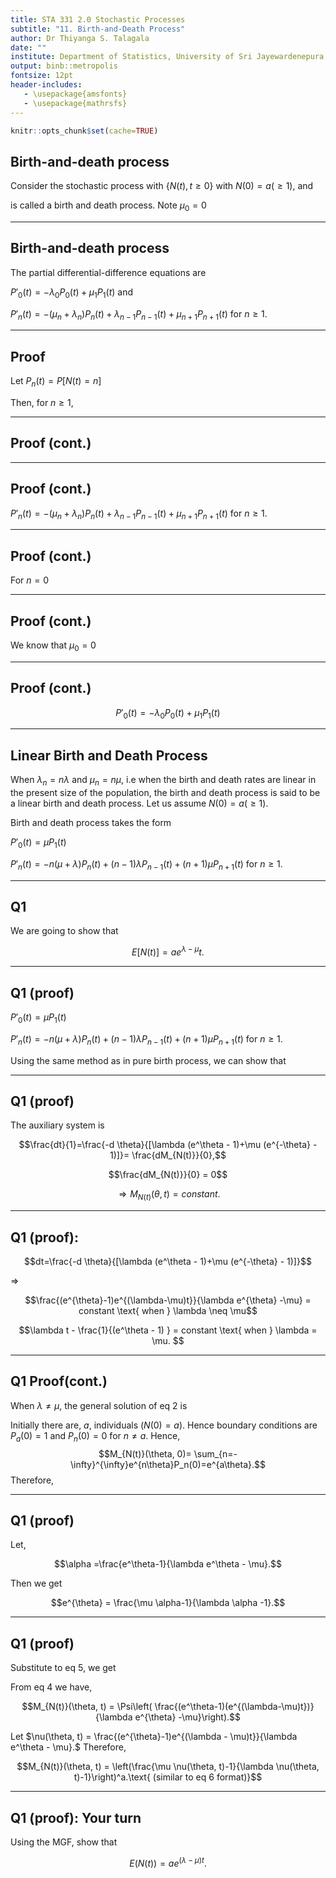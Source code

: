 ```yaml
---
title: STA 331 2.0 Stochastic Processes
subtitle: "11. Birth-and-Death Process"
author: Dr Thiyanga S. Talagala
date: ""
institute: Department of Statistics, University of Sri Jayewardenepura
output: binb::metropolis
fontsize: 12pt
header-includes:
   - \usepackage{amsfonts}
   - \usepackage{mathrsfs}
---
```


```r
knitr::opts_chunk$set(cache=TRUE)
```


## Birth-and-death process

Consider the stochastic process with $\{N(t), t\geq 0\}$ with $N(0)=a (\geq 1)$, and

\begin{equation} \label{eq3}
\tiny
 P[N(t+h) = n+k|N(t)=n]=\left\{
    \begin{array}{ll}
    1-\lambda_n h - \mu_n h+ o(h), & k = 0 \\
      \lambda_n h + o(h), & \mbox{k=1}\\
      \mu_n h + o(h), & \mbox{k=-1}\\
      o(h), & k \geq 2 \text{ or } k \leq -2 
  \end{array}
  \right.
\end{equation}

is called a birth and death process. Note $\mu_0 = 0$




---

## Birth-and-death process 

The partial differential-difference equations are

$P'_{0}(t) = -\lambda_0P_0(t) +\mu_1P_1(t)$ and

$P'_n(t) = -(\mu_n+\lambda_n) P_n(t) + \lambda_{n-1}P_{n-1}(t) + \mu_{n+1}P_{n+1}(t)$ for $n \geq 1.$

---

## Proof


Let $P_n(t) = P[N(t)=n]$

Then, for $n \ge 1$,

\begin{align*}\label{eq:pareto mle1}
P_n(t+h) &=   P(N(t)=n)P(N(t+h)=n|N(t)=n) + \\
&P(N(t)=n+1)P(N(t+h)=n|N(t)=n+1) + \\
&P(N(t)=n-1)P(N(t+h)=n|N(t)=n-1) + \\
&\sum_{r \neq -1, 0, 1}^{\infty}P(N(t)=n-r)P(N(t+h)=n|N(t)=n-r)
\end{align*}

---

## Proof (cont.)

\begin{align*}
P_n(t+h) &= P_n(t) (1-\mu_n h - \lambda_n h + o(h))+\\
&P_{n+1}(t)(\mu_{n+1} h + o(h))+ \\
&P_{n-1}(t)(\lambda_{n-1} h + o(h))+ \\
& o(h).
\end{align*}

\begin{align*}
P_n(t+h) &=  P_n(t) - \mu_nP_n(t)h - \lambda_nP_n(t)h + \\
& P_{n+1}(t)\mu_{n+1}h + P_{n-1}(t)\lambda_{n-1}h + \\
&o(h)\text{ for }  n \geq 1.
\end{align*}

---

## Proof (cont.)

\begin{align*}
lim_{h \to 0}\frac{P_n(t+h)-P_n(t)}{h} &=   - \mu_nP_n(t) - \lambda_nP_n(t) + \\
& P_{n+1}(t)\mu_{n+1} + P_{n-1}(t)\lambda_{n-1} + \\
&lim_{h \to 0}\frac{o(h)}{h} \text{ for }  n \geq 1.
\end{align*}

\begin{align*}
lim_{h \to 0}\frac{P_n(t+h)-P_n(t)}{h} &=   -(\mu_n + \lambda_n)P_n(t) + \\
& P_{n+1}(t)\mu_{n+1} + P_{n-1}(t)\lambda_{n-1} + \\
&lim_{h \to 0}\frac{o(h)}{h} \text{ for }  n \geq 1.
\end{align*}

$P'_n(t) = -(\mu_n+\lambda_n) P_n(t) + \lambda_{n-1}P_{n-1}(t) + \mu_{n+1}P_{n+1}(t)$ for $n \geq 1.$

---

## Proof (cont.)

For $n=0$

\begin{align*}
P_0(t+h) &=   P(N(t)=0)P(N(t+h)=0|N(t)=0) + \\
&P(N(t)=1)P(N(t+h)=0|N(t)=1) + \\
&\sum_{r =  2}^{\infty}P(N(t)=n-r)P(N(t+h)=0|N(t)=n-r)
\end{align*}


\begin{align*}
P_0(t+h) &=   P_0(t)(1-\mu_0 h - \lambda_0 h + o(h)) + \\
&P_1(t)(\mu_{1} h + o(h))+ \\
& o(h)
\end{align*}

---

## Proof (cont.)

We know that $\mu_0=0$

\begin{align*}
P_0(t+h) &=   P_0(t)(1 - \lambda_0 h + o(h)) + \\
&P_1(t)(\mu_{1} h + o(h))+ \\
& o(h)
\end{align*}


\begin{align*}
P_0(t+h) &=   P_0(t) - P_0(t) \lambda_0 h + P_0(t) o(h) + \\
&P_1(t) \mu_{1} h + P_1(t) o(h)+ \\
& o(h)
\end{align*}

---

## Proof (cont.)

\begin{align*}
lim_{h \to 0}\frac{P_0(t+h)-P_0(t)}{h} &=    - \lambda_0P_0(t) +  P_{1}(t)\mu_{1} + \\
&lim_{h \to 0}\frac{o(h)}{h} \text{ for }  n \geq 1.
\end{align*}

$$P'_{0}(t) = -\lambda_0P_0(t) +\mu_1P_1(t)$$

---



## Linear Birth and Death Process

When $\lambda_n = n\lambda$ and $\mu_n = n\mu$, i.e when the birth and death rates are linear in the present size of the population, the birth and death process is said to be a linear birth and death process. Let us assume $N(0) = a (\geq 1)$. 

Birth and death process takes the form

$P'_{0}(t) = \mu P_1(t)$


$P'_n(t) = -n(\mu+\lambda) P_n(t) + (n-1)\lambda P_{n-1}(t) + (n+1) \mu P_{n+1}(t)$ for $n \geq 1.$

---

## Q1

We are going to show that

$$E[N(t)] = a e^{\lambda-\mu}t.$$

---

## Q1 (proof)


$P'_{0}(t) = \mu P_1(t)$


$P'_n(t) = -n(\mu+\lambda) P_n(t) + (n-1)\lambda P_{n-1}(t) + (n+1) \mu P_{n+1}(t)$ for $n \geq 1.$

Using the same method as in pure birth process, we can show that

\begin{equation} \label{eq2}
\begin{split}
\frac{\partial}{\partial t}M_{N(t)}(\theta, t)- [\lambda (e^\theta -1) + \mu (e^{-\theta}-1)]\frac{\partial}{\partial \theta}M_{N(t)}(\theta, t) &= 0
\end{split}
\end{equation}

---

## Q1 (proof)

The auxiliary system is

$$\frac{dt}{1}=\frac{-d \theta}{[\lambda (e^\theta - 1)+\mu (e^{-\theta} - 1)]}= \frac{dM_{N(t)}}{0},$$

$$\frac{dM_{N(t)}}{0} = 0$$


$$\Rightarrow M_{N(t)} (\theta, t) = constant.$$

---

## Q1 (proof):

$$dt=\frac{-d \theta}{[\lambda (e^\theta - 1)+\mu (e^{-\theta} - 1)]}$$

\begin{equation} \label{eq3}
\tiny
t=\left\{
    \begin{array}{ll}
   -\frac{1}{\lambda - \mu}ln\frac{(e^{-\theta}-1)}{\lambda e^{\theta}-\mu} + constant, & \text{ when }  \lambda \neq \mu \\
      -\frac{1}{\lambda (e^{\theta}-1)} + constant, & \text{ when } \lambda = \mu
  \end{array}
  \right.
\end{equation}

$\Rightarrow$

$$\frac{(e^{\theta}-1)e^{(\lambda-\mu)t}}{\lambda e^{\theta} -\mu} = constant \text{ when } \lambda \neq \mu$$


$$\lambda t - \frac{1}{(e^\theta - 1) } = constant \text{ when } \lambda = \mu. $$


---

## Q1 Proof(cont.)

When $\lambda \neq \mu$, the general solution of eq 2 is

\begin{equation} \label{eq3}
    \begin{array}{ll}
M_{N(t)}(\theta, t)= \Psi \left( \frac{(e^\theta - 1)e^{(\lambda - \mu)t}}{\lambda e^{\theta}-\mu} \right ).
  \end{array}
\end{equation}


Initially there are, $a$, individuals $(N(0)=a)$. Hence boundary conditions are $P_a(0)=1$ and $P_n(0)=0$ for $n \neq a$. Hence, 
$$M_{N(t)}(\theta, 0)= \sum_{n=-\infty}^{\infty}e^{n\theta}P_n(0)=e^{a\theta}.$$ Therefore,

\begin{equation} \label{eq3}
    \begin{array}{ll}
M_{N(t)}(\theta, 0) = e^{a \theta}=\Psi[\frac{e^\theta-1}{\lambda e^\theta - \mu}].
  \end{array}
\end{equation}



---

## Q1 (proof)

Let,

$$\alpha =\frac{e^\theta-1}{\lambda e^\theta - \mu}.$$

Then we get

$$e^{\theta} = \frac{\mu \alpha-1}{\lambda \alpha -1}.$$

---

## Q1 (proof)

Substitute to eq 5, we get

\begin{equation} \label{eq3}
    \begin{array}{ll}
\Psi(\alpha)=\left( \frac{\mu \alpha-1}{\lambda \alpha - 1} \right)^a.
  \end{array}
\end{equation}


From eq 4 we have,

$$M_{N(t)}(\theta, t) = \Psi\left( \frac{(e^\theta-1)(e^{(\lambda-\mu)t})}{\lambda e^{\theta} -\mu}\right).$$


Let $\nu(\theta, t) = \frac{(e^{\theta}-1)e^{(\lambda - \mu)t}}{\lambda e^\theta - \mu}.$ Therefore,

$$M_{N(t)}(\theta, t) = \left(\frac{\mu \nu(\theta, t)-1}{\lambda \nu(\theta, t)-1}\right)^a.\text{ (similar to eq 6 format)}$$

---

## Q1 (proof): Your turn

Using the MGF, show that

$$E(N(t)) = a e^{(\lambda-\mu)t}.$$
